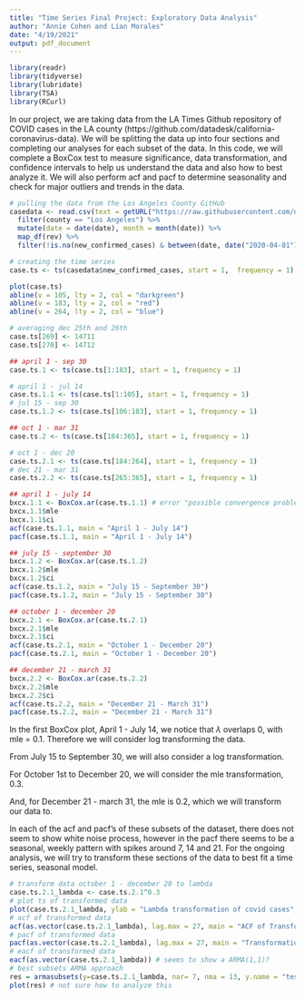 ```yaml
---
title: "Time Series Final Project: Exploratory Data Analysis"
author: "Annie Cohen and Lian Morales"
date: "4/19/2021"
output: pdf_document
---
```


```r
library(readr)
library(tidyverse)
library(lubridate)
library(TSA)
library(RCurl)
```

In our project, we are taking data from the LA Times Github repository of COVID cases in the LA county (https://github.com/datadesk/california-coronavirus-data). We will be splitting the data up into four sections and completing our analyses for each subset of the data. In this code, we will complete a BoxCox test to measure significance, data transformation, and confidence intervals to help us understand the data and also how to best analyze it. We will also perform acf and pacf to determine seasonality and check for major outliers and trends in the data. 

```r
# pulling the data from the Los Angeles County GitHub
casedata <- read.csv(text = getURL("https://raw.githubusercontent.com/datadesk/california-coronavirus-data/master/latimes-county-totals.csv")) %>%
  filter(county == "Los Angeles") %>%
  mutate(date = date(date), month = month(date)) %>%
  map_df(rev) %>%
  filter(!is.na(new_confirmed_cases) & between(date, date("2020-04-01"),date("2021-03-31")))

# creating the time series
case.ts <- ts(casedata$new_confirmed_cases, start = 1,  frequency = 1)

plot(case.ts)
abline(v = 105, lty = 2, col = "darkgreen")
abline(v = 183, lty = 2, col = "red")
abline(v = 264, lty = 2, col = "blue")

# averaging dec 25th and 26th
case.ts[269] <- 14711
case.ts[270] <- 14712

## april 1 - sep 30
case.ts.1 <- ts(case.ts[1:183], start = 1, frequency = 1)

# april 1 - jul 14
case.ts.1.1 <- ts(case.ts[1:105], start = 1, frequency = 1)
# jul 15 - sep 30
case.ts.1.2 <- ts(case.ts[106:183], start = 1, frequency = 1)

## oct 1 - mar 31
case.ts.2 <- ts(case.ts[184:365], start = 1, frequency = 1)

# oct 1 - dec 20
case.ts.2.1 <- ts(case.ts[184:264], start = 1, frequency = 1)
# dec 21 - mar 31
case.ts.2.2 <- ts(case.ts[265:365], start = 1, frequency = 1)

```

```r
## april 1 - july 14
bxcx.1.1 <- BoxCox.ar(case.ts.1.1) # error "possible convergence problem: optim gave code = 1"
bxcx.1.1$mle
bxcx.1.1$ci
acf(case.ts.1.1, main = "April 1 - July 14")
pacf(case.ts.1.1, main = "April 1 - July 14")

## july 15 - september 30
bxcx.1.2 <- BoxCox.ar(case.ts.1.2)
bxcx.1.2$mle
bxcx.1.2$ci
acf(case.ts.1.2, main = "July 15 - September 30")
pacf(case.ts.1.2, main = "July 15 - September 30")

## october 1 - december 20
bxcx.2.1 <- BoxCox.ar(case.ts.2.1)
bxcx.2.1$mle
bxcx.2.1$ci
acf(case.ts.2.1, main = "October 1 - December 20")
pacf(case.ts.2.1, main = "October 1 - December 20")

## december 21 - march 31
bxcx.2.2 <- BoxCox.ar(case.ts.2.2)
bxcx.2.2$mle
bxcx.2.2$ci
acf(case.ts.2.2, main = "December 21 - March 31")
pacf(case.ts.2.2, main = "December 21 - March 31")
```

In the first BoxCox plot, April 1 - July 14, we notice that $\lambda$ overlaps 0, with mle = 0.1. Therefore we will consider log transforming the data. 

From July 15 to September 30, we will also consider a log transformation. 

For October 1st to December 20, we will consider the mle transformation, 0.3. 

And, for December 21 - march 31, the mle is 0.2, which we will transform our data to. 

In each of the acf and pacf's of these subsets of the dataset, there does not seem to show white noise process, however in the pacf there seems to be a seasonal, weekly pattern with spikes around 7, 14 and 21. For the ongoing analysis, we will try to transform these sections of the data to best fit a time series, seasonal model.


```r
# transform data october 1 - december 20 to lambda
case.ts.2.1_lambda <- case.ts.2.1^0.3
# plot ts of transformed data
plot(case.ts.2.1_lambda, ylab = "Lambda transformation of covid cases", xlab = "Time", main = "Transformation by Lambda = 0.3")
# acf of transformed data 
acf(as.vector(case.ts.2.1_lambda), lag.max = 27, main = "ACF of Transformation by Lambda = 0.3")
# pacf of transformed data
pacf(as.vector(case.ts.2.1_lambda), lag.max = 27, main = "Transformation by Lambda = 0.3")
# eacf of transformed data
eacf(as.vector(case.ts.2.1_lambda)) # seems to show a ARMA(1,1)?
# best subsets ARMA approach
res = armasubsets(y=case.ts.2.1_lambda, nar= 7, nma = 13, y.name = "test", ar.method = 'ols')
plot(res) # not sure how to analyze this 


```
  